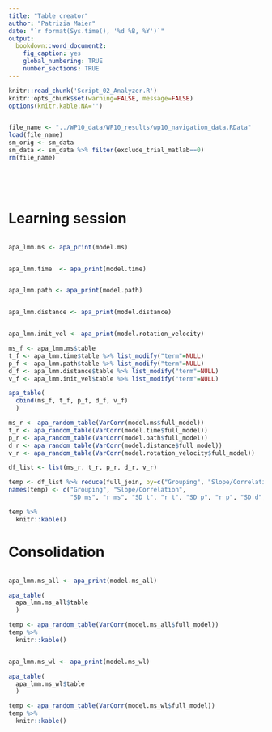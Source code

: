 ```yaml
---
title: "Table creator"
author: "Patrizia Maier"
date: "`r format(Sys.time(), '%d %B, %Y')`"
output: 
  bookdown::word_document2:
    fig_caption: yes
    global_numbering: TRUE
    number_sections: TRUE
---
```


```r

knitr::read_chunk('Script_02_Analyzer.R')
knitr::opts_chunk$set(warning=FALSE, message=FALSE) 
options(knitr.kable.NA='')
```

```r
```

```r
file_name <- "../WP10_data/WP10_results/wp10_navigation_data.RData"
load(file_name)
sm_orig <- sm_data 
sm_data <- sm_data %>% filter(exclude_trial_matlab==0)
rm(file_name)
```

```r
```

```r
```

```r
```

```r
```

# Learning session

```r
```

```r
apa_lmm.ms <- apa_print(model.ms)
```

```r
```

```r
apa_lmm.time  <- apa_print(model.time)
```

```r
```

```r
apa_lmm.path <- apa_print(model.path)
```

```r
```

```r
apa_lmm.distance <- apa_print(model.distance)
```

```r
```

```r
apa_lmm.init_vel <- apa_print(model.rotation_velocity)
```

```r

ms_f <- apa_lmm.ms$table
t_f <- apa_lmm.time$table %>% list_modify("term"=NULL)
p_f <- apa_lmm.path$table %>% list_modify("term"=NULL)
d_f <- apa_lmm.distance$table %>% list_modify("term"=NULL)
v_f <- apa_lmm.init_vel$table %>% list_modify("term"=NULL)

apa_table(
  cbind(ms_f, t_f, p_f, d_f, v_f)
  )
```

\newpage

```r

ms_r <- apa_random_table(VarCorr(model.ms$full_model))
t_r <- apa_random_table(VarCorr(model.time$full_model))
p_r <- apa_random_table(VarCorr(model.path$full_model))
d_r <- apa_random_table(VarCorr(model.distance$full_model))
v_r <- apa_random_table(VarCorr(model.rotation_velocity$full_model))

df_list <- list(ms_r, t_r, p_r, d_r, v_r)

temp <- df_list %>% reduce(full_join, by=c("Grouping", "Slope/Correlation")) 
names(temp) <- c("Grouping", "Slope/Correlation", 
                 "SD ms", "r ms", "SD t", "r t", "SD p", "r p", "SD d", "r d", "SD v", "r v")

temp %>% 
  knitr::kable()
```

\newpage

# Consolidation 

```r
```

```r
apa_lmm.ms_all <- apa_print(model.ms_all)
```

```r
apa_table(
  apa_lmm.ms_all$table
  )
```

```r
temp <- apa_random_table(VarCorr(model.ms_all$full_model))
temp %>% 
  knitr::kable()
```

\newpage

```r
```

```r
apa_lmm.ms_wl <- apa_print(model.ms_wl)
```

```r
apa_table(
  apa_lmm.ms_wl$table
  )
```

```r
temp <- apa_random_table(VarCorr(model.ms_wl$full_model))
temp %>% 
  knitr::kable()
```
